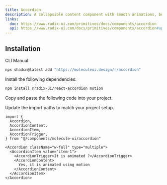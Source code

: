 ```yaml
---
title: Accordion
description: A collapsible content component with smooth animations, built on Radix UI primitives and enhanced with Framer Motion for fluid transitions.
links:
  doc: https://www.radix-ui.com/primitives/docs/components/accordion
  api: https://www.radix-ui.com/docs/primitives/components/accordion#api-reference
---
```


<ComponentPreview name='accordion-demo' />

## Installation

<Tabs defaultValue='cli'>

<TabsList>
  <TabsTrigger value="cli">CLI</TabsTrigger>
  <TabsTrigger value="manual">Manual</TabsTrigger>
</TabsList>


<TabsContent value='cli'>

```bash
npx shadcn@latest add "https://moleculeui.design/r/accordion"
```

</TabsContent>

<TabsContent value='manual'>

<Steps>

<Step>Install the following dependencies:</Step>


```bash
npm install @radix-ui/react-accordion motion
```

<Step>Copy and paste the following code into your project.</Step>

<ComponentSource
  title="components/molecule-ui/accordion.tsx"
  name="accordion"
/>

<Step>Update the import paths to match your project setup.</Step>

</Steps>

</TabsContent>

</Tabs>

<Usage>

```tsx
import {
  Accordion,
  AccordionContent,
  AccordionItem,
  AccordionTrigger,
} from "@/components/molecule-ui/accordion"
```

```tsx
<Accordion className="w-full" type="multiple">
  <AccordionItem value="item-1">
    <AccordionTrigger>It is animated ?</AccordionTrigger>
    <AccordionContent>
      Yes, it is animated using motion
    </AccordionContent>
  </AccordionItem>
</Accordion>
```

</Usage>
